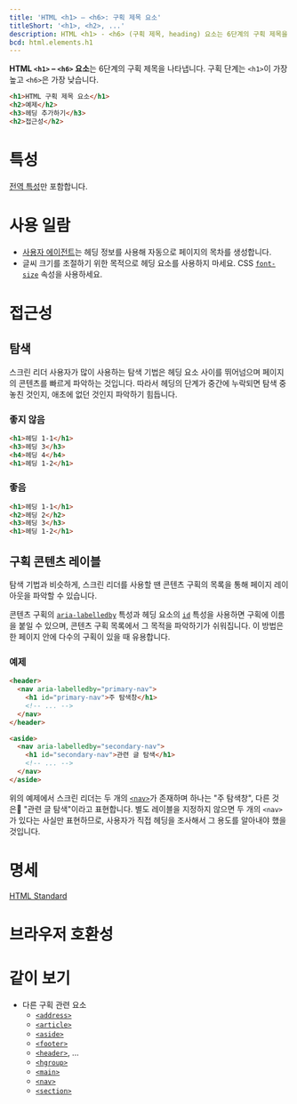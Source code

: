 ```yaml
---
title: 'HTML <h1> – <h6>: 구획 제목 요소'
titleShort: '<h1>, <h2>, ...'
description: HTML <h1> - <h6> (구획 제목, heading) 요소는 6단계의 구획 제목을 나타냅니다.
bcd: html.elements.h1
---
```


**HTML `<h1>` – `<h6>` 요소**는 6단계의 구획 제목을 나타냅니다. 구획 단계는 `<h1>`이 가장 높고 `<h6>`은 가장 낮습니다.

```html hidden name=demo
<h1>HTML 구획 제목 요소</h1>
<h2>예제</h2>
<h3>헤딩 추가하기</h3>
<h2>접근성</h2>
```

<LiveExample height={180} lang="html" name="demo" />

# 특성

[전역 특성](/docs/Web/HTML/Global_attributes)만 포함합니다.

# 사용 일람

- [사용자 에이전트](https://developer.mozilla.org/ko/docs/Glossary/User_agent)는 헤딩 정보를 사용해 자동으로 페이지의 목차를 생성합니다.
- 글씨 크기를 조절하기 위한 목적으로 헤딩 요소를 사용하지 마세요. CSS [`font-size`](/docs/Web/CSS/font-size) 속성을 사용하세요.

# 접근성

## 탐색

스크린 리더 사용자가 많이 사용하는 탐색 기법은 헤딩 요소 사이를 뛰어넘으며 페이지의 콘텐츠를 빠르게 파악하는 것입니다. 따라서 헤딩의 단계가 중간에 누락되면 탐색 중 놓친 것인지, 애초에 없던 것인지 파악하기 힘듭니다.

### 좋지 않음

```html variant=bad
<h1>헤딩 1-1</h1>
<h3>헤딩 3</h3>
<h4>헤딩 4</h4>
<h1>헤딩 1-2</h1>
```

### 좋음

```html variant=good
<h1>헤딩 1-1</h1>
<h2>헤딩 2</h2>
<h3>헤딩 3</h3>
<h1>헤딩 1-2</h1>
```

## 구획 콘텐츠 레이블

탐색 기법과 비슷하게, 스크린 리더를 사용할 땐 콘텐츠 구획의 목록을 통해 페이지 레이아웃을 파악할 수 있습니다.

콘텐츠 구획의 [`aria-labelledby`](https://developer.mozilla.org/en-US/docs/Web/Accessibility/ARIA/ARIA_Techniques/Using_the_aria-labelledby_attribute) 특성과 헤딩 요소의 [`id`](../Global_attributes#term-id) 특성을 사용하면 구획에 이름을 붙일 수 있으며, 콘텐츠 구획 목록에서 그 목적을 파악하기가 쉬워집니다. 이 방법은 한 페이지 안에 다수의 구획이 있을 때 유용합니다.

### 예제

```html
<header>
  <nav aria-labelledby="primary-nav">
    <h1 id="primary-nav">주 탐색창</h1>
    <!-- ... -->
  </nav>
</header>

<aside>
  <nav aria-labelledby="secondary-nav">
    <h1 id="secondary-nav">관련 글 탐색</h1>
    <!-- ... -->
  </nav>
</aside>
```

위의 예제에서 스크린 리더는 두 개의 [`<nav>`](./nav)가 존재하며 하나는 "주 탐색창", 다른 것은 "관련 글 탐색"이라고 표현합니다. 별도 레이블을 지정하지 않으면 두 개의 `<nav>`가 있다는 사실만 표현하므로, 사용자가 직접 헤딩을 조사해서 그 용도를 알아내야 했을 것입니다.

# 명세

[HTML Standard](https://html.spec.whatwg.org/multipage/sections.html#the-h1,-h2,-h3,-h4,-h5,-and-h6-elements)

# 브라우저 호환성

<BrowserCompat data={props.bcd} />

# 같이 보기

- 다른 구획 관련 요소
  - [`<address>`](./address)
  - [`<article>`](./article)
  - [`<aside>`](./aside)
  - [`<footer>`](./footer)
  - [`<header>`](./header), ...
  - [`<hgroup>`](./hgroup)
  - [`<main>`](./main)
  - [`<nav>`](./nav)
  - [`<section>`](./section)
